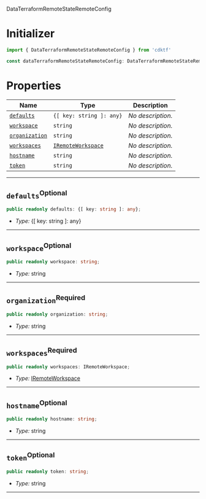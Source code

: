  DataTerraformRemoteStateRemoteConfig <a name="DataTerraformRemoteStateRemoteConfig" id="cdktf.DataTerraformRemoteStateRemoteConfig"></a>

# Initializer <a name="Initializer" id="cdktf.DataTerraformRemoteStateRemoteConfig.Initializer"></a>

```typescript
import { DataTerraformRemoteStateRemoteConfig } from 'cdktf'

const dataTerraformRemoteStateRemoteConfig: DataTerraformRemoteStateRemoteConfig = { ... }
```

# Properties <a name="Properties" id="Properties"></a>

| **Name** | **Type** | **Description** |
| --- | --- | --- |
| <code><a href="#cdktf.DataTerraformRemoteStateRemoteConfig.property.defaults">defaults</a></code> | <code>{[ key: string ]: any}</code> | *No description.* |
| <code><a href="#cdktf.DataTerraformRemoteStateRemoteConfig.property.workspace">workspace</a></code> | <code>string</code> | *No description.* |
| <code><a href="#cdktf.DataTerraformRemoteStateRemoteConfig.property.organization">organization</a></code> | <code>string</code> | *No description.* |
| <code><a href="#cdktf.DataTerraformRemoteStateRemoteConfig.property.workspaces">workspaces</a></code> | <code><a href="#cdktf.IRemoteWorkspace">IRemoteWorkspace</a></code> | *No description.* |
| <code><a href="#cdktf.DataTerraformRemoteStateRemoteConfig.property.hostname">hostname</a></code> | <code>string</code> | *No description.* |
| <code><a href="#cdktf.DataTerraformRemoteStateRemoteConfig.property.token">token</a></code> | <code>string</code> | *No description.* |

---

## `defaults`<sup>Optional</sup> <a name="defaults" id="cdktf.DataTerraformRemoteStateRemoteConfig.property.defaults"></a>

```typescript
public readonly defaults: {[ key: string ]: any};
```

- *Type:* {[ key: string ]: any}

---

## `workspace`<sup>Optional</sup> <a name="workspace" id="cdktf.DataTerraformRemoteStateRemoteConfig.property.workspace"></a>

```typescript
public readonly workspace: string;
```

- *Type:* string

---

## `organization`<sup>Required</sup> <a name="organization" id="cdktf.DataTerraformRemoteStateRemoteConfig.property.organization"></a>

```typescript
public readonly organization: string;
```

- *Type:* string

---

## `workspaces`<sup>Required</sup> <a name="workspaces" id="cdktf.DataTerraformRemoteStateRemoteConfig.property.workspaces"></a>

```typescript
public readonly workspaces: IRemoteWorkspace;
```

- *Type:* <a href="#cdktf.IRemoteWorkspace">IRemoteWorkspace</a>

---

## `hostname`<sup>Optional</sup> <a name="hostname" id="cdktf.DataTerraformRemoteStateRemoteConfig.property.hostname"></a>

```typescript
public readonly hostname: string;
```

- *Type:* string

---

## `token`<sup>Optional</sup> <a name="token" id="cdktf.DataTerraformRemoteStateRemoteConfig.property.token"></a>

```typescript
public readonly token: string;
```

- *Type:* string

---
